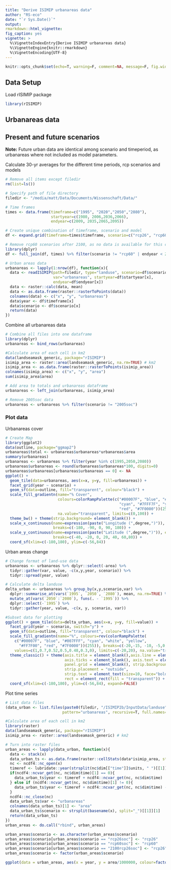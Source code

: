```yaml
---
title: "Derive ISIMIP urbanareas data"
author: "RS-eco"
date: "`r Sys.Date()`"
output:
rmarkdown::html_vignette:
fig_caption: yes
vignette: >
  %\VignetteIndexEntry{Derive ISIMIP urbanareas data}
  %\VignetteEngine{knitr::rmarkdown}
  %\VignetteEncoding{UTF-8}
---
```

  
```r
knitr::opts_chunk$set(echo=T, warning=F, comment=NA, message=F, fig.width=8, fig.height=6)
```

## Data Setup

Load rISIMIP package

```r
library(rISIMIP)
```

## Urbanareas data

## Present and future scenarios

**Note:** Future urban data are identical among scenario and timeperiod, as urbanareas where not included as model parameters.

Calculate 30-yr averages for the different time periods, rcp scenarios and models

```r
# Remove all items except filedir
rm(list=ls())

# Specify path of file directory
filedir <- "/media/matt/Data/Documents/Wissenschaft/Data/"

# Time frames
times <- data.frame(timeframe=c("1995", "2020","2050","2080"), 
                    startyear=c(1980, 2006,2036,2066),
                    endyear=c(2009, 2035,2065,2095))

# Create unique combination of timeframe, scenario and model
df <- expand.grid(timeframe=times$timeframe, scenario=c("rcp26", "rcp60"))

# Remove rcp60 scenarios after 2100, as no data is available for this case
library(dplyr)
df <- full_join(df, times) %>% filter(scenario != "rcp60" | endyear < 2100)

# Urban areas data
urbanareas <- lapply(1:nrow(df), function(x){
  data <- readISIMIP(path=filedir, type="landuse", scenario=df$scenario[x],
                     var="urbanareas", startyear=df$startyear[x], 
                     endyear=df$endyear[x])
  data <- raster::calc(data, mean)
  data <- as.data.frame(raster::rasterToPoints(data))
  colnames(data) <- c("x", "y", "urbanareas")
  data$year <- df$timeframe[x]
  data$scenario <- df$scenario[x]
  return(data)
})
```

Combine all urbanareas data

```r
# Combine all files into one dataframe
library(dplyr)
urbanareas <- bind_rows(urbanareas)

#Calculate area of each cell in km2
data(landseamask_generic, package="rISIMIP")
isimip_area <- raster::area(landseamask_generic, na.rm=TRUE) # km2
isimip_area <- as.data.frame(raster::rasterToPoints(isimip_area))
colnames(isimip_area) <- c("x", "y", "area")
sum(isimip_area$area)

# Add area to totals and urbanareas dataframe
urbanareas <- left_join(urbanareas, isimip_area)

# Remove 2005soc data
urbanareas <- urbanareas %>% filter(scenario != "2005soc")
```

### Plot data

Urbanareas cover

```r
# Create Map
library(ggplot2)
data(outline, package="ggmap2")
urbanareas$total <- urbanareas$urbanareas*urbanareas$area
summary(urbanareas)
urbanareas <- urbanareas %>% filter(year %in% c(1995,2050,2080))
urbanareas$urbanareas <- round(urbanareas$urbanareas*100, digits=0)
urbanareas$urbanareas[urbanareas$urbanareas == 0] <- NA
ggplot() + 
  geom_tile(data=urbanareas, aes(x=x, y=y, fill=urbanareas)) + 
  facet_grid(year ~ scenario) + 
  geom_sf(data=outline, fill="transparent", colour="black") + 
  scale_fill_gradientn(name="% Cover", 
                       colours=colorRampPalette(c("#00007F", "blue", "#007FFF", 
                                                  "cyan", "#7FFF7F", "yellow", "#FF7F00", 
                                                  "red", "#7F0000"))(255), 
                       na.value="transparent", limits=c(0,100)) + 
  theme_bw() + theme(strip.background= element_blank()) + 
  scale_x_continuous(name=expression(paste("Longitude (",degree,")")), expand=c(0.05,0.05),
                     breaks=c(-180, -90, 0, 90, 180)) + 
  scale_y_continuous(name=expression(paste("Latitude (",degree,")")), expand=c(0.05,0.05),
                     breaks=c(-40, -20, 0, 20, 40, 60,80)) + 
  coord_sf(xlim=c(-180,180), ylim=c(-56,84))
```

Urban areas change

```r
# Change format of land-use data
urbanareas <- urbanareas %>% dplyr::select(-area) %>%
  tidyr::gather(var, value, -c(x,y,year, scenario)) %>% 
  tidyr::spread(year, value)

# Calculate delta landuse
delta_urban <- urbanareas %>% group_by(x,y,scenario,var) %>% 
  dplyr::summarise_at(vars(`1995`, `2050`, `2080`), mean, na.rm=TRUE) %>% 
  mutate_at(vars(`2050`:`2080`), funs(. - `1995`)) %>% 
  dplyr::select(-`1995`) %>% 
  tidyr::gather(year, value, -c(x, y, scenario, var))

#Subset data for plotting
ggplot() + geom_tile(data=delta_urban, aes(x=x, y=y, fill=value)) + 
  facet_grid(year ~ scenario, switch="y") + 
  geom_sf(data=outline, fill="transparent", colour="black") + 
  scale_fill_gradientn(name="%", colours=rev(colorRampPalette(
    c("#00007F", "blue", "#007FFF", "cyan", "white", "yellow", 
      "#FF7F00", "red", "#7F0000"))(255)), breaks=c(-20,-15, -10, -5,0,5,10,15,20),
    values=c(1,0.7,0.52,0.5,0.48,0.3,0), limits=c(-20,20), na.value="transparent") +
  theme_classic() + theme(axis.title = element_blank(),axis.line = element_blank(),
                          axis.ticks = element_blank(), axis.text = element_blank(),
                          panel.grid = element_blank(), strip.background= element_blank(),
                          strip.placement = "outside", 
                          strip.text = element_text(size=10, face="bold"),
                          rect = element_rect(fill = "transparent")) + 
  coord_sf(xlim=c(-180,180), ylim=c(-56,84), expand=FALSE)
```

Plot time series

```r
# List data files 
(data_urban <- list.files(paste0(filedir, "/ISIMIP2b/InputData/landuse"), 
                         pattern="urbanareas", recursive=T, full.names=T))

#Calculate area of each cell in km2
library(raster)
data(landseamask_generic, package="rISIMIP")
isimip_area <- raster::area(landseamask_generic) # km2

# Turn into raster files
urban_areas <- lapply(data_urban, function(x){
  data <- stack(x)
  data_urban_ts <- as.data.frame(raster::cellStats(data*isimip_area, stat='sum', na.rm=TRUE))
  nc <- ncdf4::nc_open(x)
  timeref <- lubridate::year(strsplit(nc$dim[["time"]]$units, " ")[[1]][3]) 
  if(ncdf4::ncvar_get(nc, nc$dim$time)[1] == 0){
    data_urban_ts$year <- timeref + ncdf4::ncvar_get(nc, nc$dim$time)
  } else if (ncdf4::ncvar_get(nc, nc$dim$time)[1] != 0){
    data_urban_ts$year <- timeref + ncdf4::ncvar_get(nc, nc$dim$time) - 1
  }
  ncdf4::nc_close(nc)
  data_urban_ts$var <- "urbanareas"
  colnames(data_urban_ts)[1] <- "area"
  data_urban_ts$scenario <- strsplit(basename(x), split="_")[[1]][1]
  return(data_urban_ts)
})
urban_areas <- do.call("rbind", urban_areas)

urban_areas$scenario <- as.character(urban_areas$scenario)
urban_areas$scenario[urban_areas$scenario == "rcp26soc"] <- "rcp26"
urban_areas$scenario[urban_areas$scenario == "rcp60soc"] <- "rcp60"
urban_areas$scenario[urban_areas$scenario == "2100rcp26soc"] <- "rcp26"
urban_areas$scenario <- factor(urban_areas$scenario)

ggplot(data = urban_areas, aes(x = year, y = area/1000000, colour=factor(scenario))) + scale_colour_discrete(name="Scenario") + labs(x= "Year", y="Area (km² x 1,000,000)") + scale_linetype_discrete(name="Scenario") + geom_line() + theme_bw() + theme(strip.background= element_blank())
```
